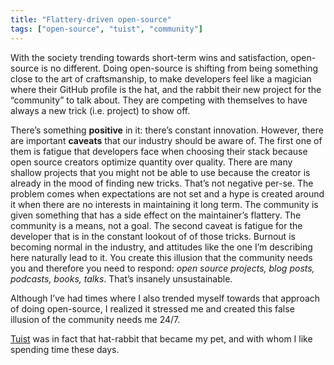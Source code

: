 ```yaml
---
title: "Flattery-driven open-source"
tags: ["open-source", "tuist", "community"]
---
```


With the society trending towards short-term wins and satisfaction, 
open-source is no different. 
Doing open-source is shifting from being something close to the art of craftsmanship, 
to make developers feel like a magician where their GitHub profile is the hat, 
and the rabbit their new project for the “community” to talk about. 
They are competing with themselves to have always a new trick (i.e. project) to show off.

There’s something **positive** in it: 
there’s constant innovation. 
However, 
there are important **caveats** that our industry should be aware of. 
The first one of them is fatigue that developers face when choosing their stack because open source creators optimize quantity over quality. 
There are many shallow projects that you might not be able to use because the creator is already in the mood of finding new tricks.
That’s not negative per-se.
The problem comes when expectations are not set and a hype is created around it when there are no interests in maintaining it long term.
The community is given something that has a side effect on the maintainer’s flattery. 
The community is a means, not a goal.
The second caveat is fatigue for the developer that is in the constant lookout of of those tricks. 
Burnout is becoming normal in the industry, 
and attitudes like the one I’m describing here naturally lead to it. 
You create this illusion that the community needs you and therefore you need to respond: 
*open source projects, blog posts, podcasts, books, talks*. 
That’s insanely unsustainable.

Although I’ve had times where I also trended myself towards that approach of doing open-source, 
I realized it stressed me and created this false illusion of the community needs me 24/7.

[Tuist](https://tuist.io) was in fact that hat-rabbit that became my pet,
and with whom I like spending time these days.
